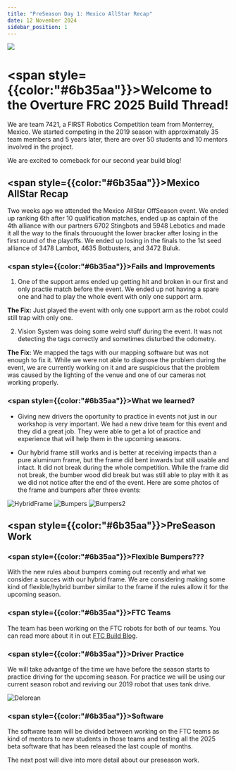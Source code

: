 ```yaml
---
title: "PreSeason Day 1: Mexico AllStar Recap"
date: 12 November 2024
sidebar_position: 1
---
```


![](https://www.chiefdelphi.com/uploads/default/optimized/3X/6/7/67ebdada5880004e186e1304129a2830bd195be7_2_1035x414.png)

# <span style={{color:"#6b35aa"}}>Welcome to the Overture FRC 2025 Build Thread!</span>

We are team 7421, a FIRST Robotics Competition team from Monterrey, Mexico. We started competing in the 2019 season with approximately 35 team members and 5 years later, there are over 50 students and 10 mentors involved in the project.

We are excited to comeback for our second year build blog!

## <span style={{color:"#6b35aa"}}>Mexico AllStar Recap</span>

Two weeks ago we attended the Mexico AllStar OffSeason event. We ended up ranking 6th after 10 qualification matches, ended up as captain of the 4th alliance with our partners 6702 Stingbots and 5948 Lebotics and made it all the way to the finals throuought the lower bracker after losing in the first round of the playoffs. We ended up losing in the finals to the 1st seed alliance of 3478 Lambot, 4635 Botbusters, and 3472 Buluk.


### <span style={{color:"#6b35aa"}}>Fails and Improvements</span>

1. One of the support arms ended up getting hit and broken in our first and only practie match before the event. We ended up not having a spare one and had to play the whole event with only one support arm.

**The Fix:** Just played the event with only one support arm as the robot could still trap with only one.

2. Vision System was doing some weird stuff during the event. It was not detecting the tags correctly and sometimes disturbed the odometry.

**The Fix:** We mapped the tags with our mapping software but was not enough to fix it. While we were not able to diagnose the problem during the event, we are currently working on it and are suspicious that the problem was caused by the lighting of the venue and one of our cameras not working properly.


### <span style={{color:"#6b35aa"}}>What we learned?</span>

- Giving new drivers the oportunity to practice in events not just in our workshop is very important. We had a new drive team for this event and they did a great job. They were able to get a lot of practice and experience that will help them in the upcoming seasons.

- Our hybrid frame still works and is better at receiving impacts than a pure aluminum frame, but the frame did bent inwards but still usable and intact. It did not break during the whole competition. While the frame did not break, the bumber wood did break but was still able to play with it as we did not notice after the end of the event. Here are some photos of the frame and bumpers after three events:

![HybridFrame](HybridFrame.jpeg)
![Bumpers](Bumpers.jpeg)
![Bumpers2](Bumpers1.jpeg)

## <span style={{color:"#6b35aa"}}>PreSeason Work</span>

### <span style={{color:"#6b35aa"}}>Flexible Bumpers???</span>

With the new rules about bumpers coming out recently and what we consider a succes with our hybrid frame. We are considering making some kind of flexible/hybrid bumber similar to the frame if the rules allow it for the upcoming season.


### <span style={{color:"#6b35aa"}}>FTC Teams</span>

The team has been working on the FTC robots for both of our teams. You can read more about it in out [FTC Build Blog](https://www.chiefdelphi.com/t/overture-23619-26381-ftc-build-blog-2024-2025-open-alliance/473441).


### <span style={{color:"#6b35aa"}}>Driver Practice</span>

We will take advantge of the time we have before the season starts to practice driving for the upcoming season. For practice we will be using our current season robot and reviving our 2019 robot that uses tank drive.

![Delorean](Delorean.jpeg)


### <span style={{color:"#6b35aa"}}>Software</span>

The software team will be divided between working on the FTC teams as kind of mentors to new students in those teams and testing all the 2025 beta software that has been released the last couple of months.

The next post will dive into more detail about our preseason work.

